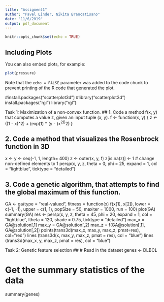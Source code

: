 ```yaml
---
title: "Assigment1"
author: "Pavel Linder, Nikita Brancatisano"
date: "11/6/2019"
output: pdf_document
---
```


```r
knitr::opts_chunk$set(echo = TRUE)
```

## Including Plots

You can also embed plots, for example:

```r
plot(pressure)
```

Note that the `echo = FALSE` parameter was added to the code chunk to prevent printing of the R code that generated the plot.

#install.packages("scatterplot3d")
#library("scatterplot3d")
install.packages("rgl")
library("rgl")

Task 1: Maximization of a non-convex function.
## 1. Code a method f(x, y) that computes a value z, given an input tuple (x, y).
f <- function(x, y)  {
  z <- ((1 - x)^2) + (exp(1) * (y - (x^2))^2)
}

## 2. Code a method that visualizes the Rosenbrock function in 3D
x <- y <- seq(-1, 1, length= 400)
z <- outer(x, y, f)
z[is.na(z)] <- 1 # change non-defined elements to 1
persp(x, y, z, theta = 0, phi = 25, expand = 1, col = "lightblue", ticktype = "detailed")

## 3. Code a genetic algorithm, that attempts to find the global maximum of this function. 
GA <- ga(type = "real-valued", 
         fitness =  function(x) f(x[1], x[2]),
         lower = c(-1, -1), upper = c(1, 1), 
         popSize = 50, maxiter = 1000, run = 100)
plot(GA)
summary(GA)
res <- persp(x, y, z, theta = 45, phi = 20, expand = 1, col = "lightblue",
      ltheta = 120, shade = 0.75, ticktype = "detailed")
max_x = GA@solution[,1]
max_y = GA@solution[,2]
max_z = f(GA@solution[,1], GA@solution[,2])
points(trans3d(max_x, max_y, max_z, pmat=res), col="red")
lines (trans3d(x, max_y, max_z, pmat = res), col = "blue")
lines (trans3d(max_x, y, max_z, pmat = res), col = "blue")

Task 2: Genetic feature selection
## 
# Read in the dataset 
genes <- DLBCL

# Get the summary statistics of the data
summary(genes)


